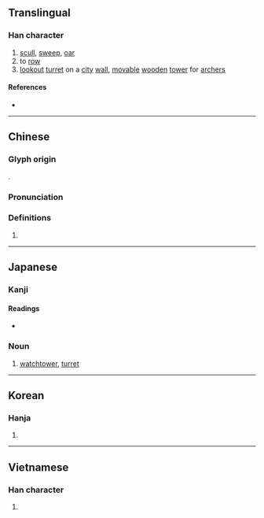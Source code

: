 {{also|橹}}
{{character info/new}}
==Translingual==

===Han character===
{{Han char|rn=75|rad=木|as=15|sn=19|four=47963|canj=DNWA|ids=⿰木魯}}

# [[scull]], [[sweep]], [[oar]]
# to [[row]]
# [[lookout]] [[turret]] on a [[city]] [[wall]], [[movable]] [[wooden]] [[tower]] for [[archer]]s

====References====
* {{Han ref|kx=0560.050|dkj=15798|dj=0949.120|hdz=21315.020|uh=6AD3|ud=27347|bh=C372|bd=50034}}

----

==Chinese==
{{zh-forms|s=橹|alt=樐,艪,艣,㯭}}

===Glyph origin===
{{Han etym}}
{{Han compound|木|魯|c1=s|c2=p|t1=tree|ls=psc}}.

===Pronunciation===
{{zh-pron
|m=lǔ
|c=lou5
|mn=ló͘
|mc=y
|oc=y
|ma=
|cat=n,v
}}

===Definitions===
{{zh-hanzi}}

# {{rfdef|lang=zh}}

----

==Japanese==
{{wikipedia|Yagura}}

===Kanji===
{{ja-kanji|grade=|rs=木15}}

====Readings====
* {{ja-readings
|goon=る
|kanon=ろ
|kun=おおだて, やぐら-
}}

===Noun===
{{ja-noun|やぐら}}

# [[watchtower]], [[turret]]

----

==Korean==

===Hanja===
{{ko-hanja|hangeul=[[로]]>[[노]]|eumhun=|rv=ro>no|mr=ro>no|y=lo>no}}

# {{defn|lang=ko|sort=木15}}

----

==Vietnamese==

===Han character===
{{vi-hantu|lỗ|rs=木15}}

# {{defn|vi|sort=木15}}